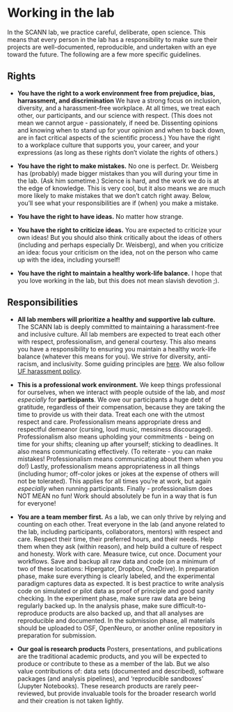 # Working in the lab

In the SCANN lab, we practice careful, deliberate, open science. This means that every person in the lab has a responsibility to make sure their projects are well-documented, reproducible, and undertaken with an eye toward the future. The following are a few more specific guidelines.

## Rights
* **You have the right to a work environment free from prejudice, bias, harrassment, and discrimination**
We have a strong focus on inclusion, diversity, and a harassment-free workplace. At all times, we treat each other, our participants, and our science with respect. (This does not mean we cannot argue - passionately, if need be. Dissenting opinions and knowing when to stand up for your opinion and when to back down, are in fact critical aspects of the scientific process.) You have the right to a workplace culture that supports you, your career, and your expressions (as long as these rights don’t violate the rights of others.)

* **You have the right to make mistakes.** No one is perfect. Dr. Weisberg has (probably) made bigger mistakes than you will during your time in the lab. (Ask him sometime.) Science is hard, and the work we do is at the edge of knowledge. This is very cool, but it also means we are much more likely to make mistakes that we don’t catch right away. Below, you’ll see what your responsibilities are if (when) you make a mistake.

* **You have the right to have ideas.** No matter how strange.

* **You have the right to criticize ideas.** You are expected to criticize your own ideas! But you should also think critically about the ideas of others (including and perhaps especially Dr. Weisberg), and when you criticize an idea: focus your criticism on the idea, not on the person who came up with the idea, including yourself!

* **You have the right to maintain a healthy work-life balance.** I hope that you love working in the lab, but this does not mean slavish devotion ;).

## Responsibilities
* **All lab members will prioritize a healthy and supportive lab culture.**
  The SCANN lab is deeply committed to maintaining a harassment-free and inclusive culture. All lab members are expected to treat each other with respect, professionalism, and general courtesy. This also means you have a responsibility to ensuring you maintain a healthy work-life balance (whatever this means for you). We strive for diversity, anti-racism, and inclusivity. Some guiding principles are [here](https://coco-net.org/wp-content/uploads/2019/11/Coco-WhiteSupCulture-ENG4.pdf). We also follow [UF harassment policy](https://hr.ufl.edu/forms-policies/policies-managers/sexual-harassment/).

* **This is a professional work environment.**
We keep things professional for ourselves, when we interact with people outside of the lab, and *most especially* for **participants**. We owe our participants a huge debt of gratitude, regardless of their compensation, because they are taking the time to provide us with their data. Treat each one with the utmost respect and care. Professionalism means appropriate dress and respectful demeanor (cursing, loud music, messiness discouraged). Professionalism also means upholding your commitments - being on time for your shifts; cleaning up after yourself; sticking to deadlines. It also means communicating effectively. (To reiterate - you can make mistakes! Professionalism means communicating about them when you do!) Lastly, professionalism means appropriateness in all things (including humor; off-color jokes or jokes at the expense of others will not be tolerated). This applies for all times you're at work, but again *especially* when running participants. Finally - professionalism does NOT MEAN no fun! Work should absolutely be fun in a way that is fun for everyone!

* **You are a team member first.**
  As a lab, we can only thrive by relying and counting on each other. Treat everyone in the lab (and anyone related to the lab, including participants, collaborators, mentors) with respect and care. Respect their time, their preferred hours, and their needs. Help them when they ask (within reason), and help build a culture of respect and honesty.
Work with care. Measure twice, cut once. Document your workflows. Save and backup all raw data and code (on a minimum of two of these locations: Hipergator, Dropbox, OneDrive). In preparation phase, make sure everything is clearly labeled, and the experimental paradigm captures data as expected. It is best practice to write analysis code on simulated or pilot data as proof of principle and good sanity checking. In the experiment phase, make sure raw data are being regularly backed up. In the analysis phase, make sure difficult-to-reproduce products are also backed up, and that all analyses are reproducible and documented. In the submission phase, all materials should be uploaded to OSF, OpenNeuro, or another online repository in preparation for submission.

* **Our goal is research products**
  Posters, presentations, and publications are the traditional academic products, and you will be expected to produce or contribute to these as a member of the lab. But we also value contributions of: data sets (documented and described), software packages (and analysis pipelines), and ‘reproducible sandboxes’ (Jupyter Notebooks). These research products are rarely peer-reviewed, but provide invaluable tools for the broader research world and their creation is not taken lightly.
